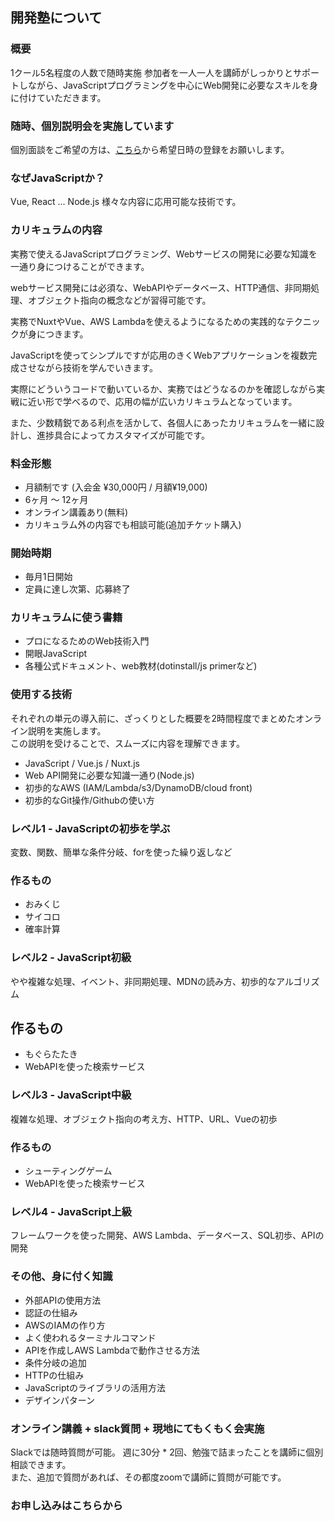 ## 開発塾について

### 概要

1クール5名程度の人数で随時実施
参加者を一人一人を講師がしっかりとサポートしながら、JavaScriptプログラミングを中心にWeb開発に必要なスキルを身に付けていただきます。

### 随時、個別説明会を実施しています

個別面談をご希望の方は、[こちら](https://forms.gle/CQN656befmhCAsvw9)から希望日時の登録をお願いします。

### なぜJavaScriptか？

Vue, React ... Node.js 様々な内容に応用可能な技術です。

### カリキュラムの内容

実務で使えるJavaScriptプログラミング、Webサービスの開発に必要な知識を一通り身につけることができます。

webサービス開発には必須な、WebAPIやデータベース、HTTP通信、非同期処理、オブジェクト指向の概念などが習得可能です。  

実務でNuxtやVue、AWS Lambdaを使えるようになるための実践的なテクニックが身につきます。  
  
JavaScriptを使ってシンプルですが応用のきくWebアプリケーションを複数完成させながら技術を学んでいきます。  

実際にどういうコードで動いているか、実務ではどうなるのかを確認しながら実戦に近い形で学べるので、応用の幅が広いカリキュラムとなっています。

また、少数精鋭である利点を活かして、各個人にあったカリキュラムを一緒に設計し、進捗具合によってカスタマイズが可能です。

### 料金形態

- 月額制です (入会金 ¥30,000円 / 月額¥19,000) 
- 6ヶ月 〜 12ヶ月
- オンライン講義あり(無料)
- カリキュラム外の内容でも相談可能(追加チケット購入)

### 開始時期

- 毎月1日開始
- 定員に達し次第、応募終了

### カリキュラムに使う書籍

- プロになるためのWeb技術入門
- 開眼JavaScript
- 各種公式ドキュメント、web教材(dotinstall/js primerなど)

### 使用する技術

それぞれの単元の導入前に、ざっくりとした概要を2時間程度でまとめたオンライン説明を実施します。  
この説明を受けることで、スムーズに内容を理解できます。

- JavaScript / Vue.js / Nuxt.js
- Web API開発に必要な知識一通り(Node.js)
- 初歩的なAWS (IAM/Lambda/s3/DynamoDB/cloud front) 
- 初歩的なGit操作/Githubの使い方

### レベル1 - JavaScriptの初歩を学ぶ

変数、関数、簡単な条件分岐、forを使った繰り返しなど

### 作るもの
- おみくじ
- サイコロ
- 確率計算

### レベル2 - JavaScript初級

やや複雑な処理、イベント、非同期処理、MDNの読み方、初歩的なアルゴリズム

## 作るもの
- もぐらたたき
- WebAPIを使った検索サービス

### レベル3 - JavaScript中級

複雑な処理、オブジェクト指向の考え方、HTTP、URL、Vueの初歩

### 作るもの

- シューティングゲーム
- WebAPIを使った検索サービス

### レベル4 - JavaScript上級

フレームワークを使った開発、AWS Lambda、データベース、SQL初歩、APIの開発

### その他、身に付く知識
- 外部APIの使用方法
- 認証の仕組み
- AWSのIAMの作り方
- よく使われるターミナルコマンド
- APIを作成しAWS Lambdaで動作させる方法
- 条件分岐の追加
- HTTPの仕組み
- JavaScriptのライブラリの活用方法
- デザインパターン

### オンライン講義 + slack質問 + 現地にてもくもく会実施

Slackでは随時質問が可能。
週に30分 * 2回、勉強で詰まったことを講師に個別相談できます。  
また、追加で質問があれば、その都度zoomで講師に質問が可能です。

### お申し込みはこちらから

